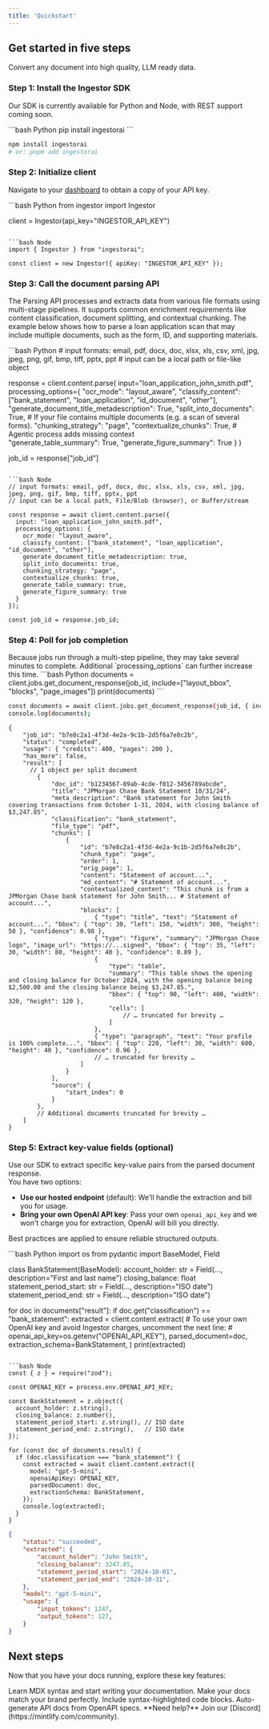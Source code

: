 ```yaml
---
title: 'Quickstart'
---
```


## Get started in five steps

Convert any document into high quality, LLM ready data.


### Step 1: Install the Ingestor SDK 

Our SDK is currently available for Python and Node, with REST support coming soon.

<CodeGroup>
  ```bash Python
  pip install ingestorai
  ```

  ```bash Node
  npm install ingestorai
  # or: pnpm add ingestorai
  ```
</CodeGroup>


### Step 2: Initialize client

Navigate to your [dashboard](https://dashboard.ingestor.io) to obtain a copy of your API key.

<CodeGroup>
  ```bash Python
  from ingestor import Ingestor

  client = Ingestor(api_key="INGESTOR_API_KEY")
  ```

  ```bash Node
  import { Ingestor } from "ingestorai";

  const client = new Ingestor({ apiKey: "INGESTOR_API_KEY" });
  ```
</CodeGroup>


### Step 3: Call the document parsing API

The Parsing API processes and extracts data from various file formats using multi-stage pipelines. 
It supports common enrichment requirements like content classification, document splitting, and contextual chunking. 
The example below shows how to parse a loan application scan that may include multiple documents, such as the form, ID, and supporting materials.

<CodeGroup>
  ```bash Python
  # input formats: email, pdf, docx, doc, xlsx, xls, csv, xml, jpg, jpeg, png, gif, bmp, tiff, pptx, ppt
  # input can be a local path or file-like object

  response = client.content.parse(
      input="loan_application_john_smith.pdf",  
      processing_options={
          "ocr_mode": "layout_aware",
          "classify_content": ["bank_statement", "loan_application", "id_document", "other"], 
          "generate_document_title_metadescription": True,
          "split_into_documents": True, # If your file contains multiple documents (e.g. a scan of several forms).
          "chunking_strategy": "page",
          "contextualize_chunks": True, # Agentic process adds missing context            
          "generate_table_summary": True, 
          "generate_figure_summary": True
      }
  )

  job_id = response["job_id"]
  ```

  ```bash Node
  // input formats: email, pdf, docx, doc, xlsx, xls, csv, xml, jpg, jpeg, png, gif, bmp, tiff, pptx, ppt
  // input can be a local path, File/Blob (browser), or Buffer/stream

  const response = await client.content.parse({
    input: "loan_application_john_smith.pdf",
    processing_options: {
      ocr_mode: "layout_aware",
      classify_content: ["bank_statement", "loan_application", "id_document", "other"],
      generate_document_title_metadescription: true,
      split_into_documents: true,
      chunking_strategy: "page",
      contextualize_chunks: true,
      generate_table_summary: true,
      generate_figure_summary: true
    }
  });

  const job_id = response.job_id;
  ```
</CodeGroup>

### Step 4: Poll for job completion

<Info>
Because jobs run through a multi-step pipeline, they may take several minutes to complete. Additional `processing_options` can further increase this time.
</Info>

<CodeGroup>
  ```bash Python
  documents = client.jobs.get_document_response(job_id, include=["layout_bbox", "blocks", "page_images"])
  print(documents)
  ```

  ```bash Node
  const documents = await client.jobs.get_document_response(job_id, { include: ["layout_bbox", "blocks"] });
  console.log(documents);
  ```
</CodeGroup>

```jsonc response
{
    "job_id": "b7e8c2a1-4f3d-4e2a-9c1b-2d5f6a7e8c2b",
    "status": "completed",
    "usage": { "credits": 400, "pages": 200 },
    "has_more": false,
    "result": [
      // 1 object per split document
        {
            "doc_id": "b1234567-89ab-4cde-f012-3456789abcde",
            "title": "JPMorgan Chase Bank Statement 10/31/24",
            "meta_description": "Bank statement for John Smith covering transactions from October 1-31, 2024, with closing balance of $3,247.85",
            "classification": "bank_statement",
            "file_type": "pdf",
            "chunks": [
                {
                    "id": "b7e8c2a1-4f3d-4e2a-9c1b-2d5f6a7e8c2b",
                    "chunk_type": "page",
                    "order": 1,
                    "orig_page": 1,
                    "content": "Statement of account...",
                    "md_content": "# Statement of account...",
                    "contextualized_content": "This chunk is from a JPMorgan Chase bank statement for John Smith... # Statement of account...",
                    "blocks": [
                        { "type": "title", "text": "Statement of account...", "bbox": { "top": 30, "left": 150, "width": 300, "height": 50 }, "confidence": 0.98 },
                        { "type": "figure", "summary": "JPMorgan Chase logo", "image_url": "https://...signed", "bbox": { "top": 35, "left": 30, "width": 80, "height": 40 }, "confidence": 0.89 },
                        { 
                            "type": "table", 
                            "summary": "This table shows the opening and closing balance for October 2024, with the opening balance being $2,500.00 and the closing balance being $3,247.85.", 
                            "bbox": { "top": 90, "left": 400, "width": 320, "height": 120 }, 
                            "cells": [
                                // … truncated for brevity …
                            ] 
                        },
                        { "type": "paragraph", "text": "Your profile is 100% complete...", "bbox": { "top": 220, "left": 30, "width": 600, "height": 40 }, "confidence": 0.96 },
                        // … truncated for brevity …
                    ]
                }
            ],
            "source": {
                "start_index": 0
            }
        },
        // Additional documents truncated for brevity …
    ]
}
```

### Step 5: Extract key-value fields (optional)

Use our SDK to extract specific key-value pairs from the parsed document response.  
You have two options:
- **Use our hosted endpoint** (default): We'll handle the extraction and bill you for usage.
- **Bring your own OpenAI API key**: Pass your own `openai_api_key` and we won't charge you for extraction, OpenAI will bill you directly.

Best practices are applied to ensure reliable structured outputs.

<CodeGroup>
  ```bash Python
  import os
  from pydantic import BaseModel, Field

  class BankStatement(BaseModel):
      account_holder: str = Field(..., description="First and last name")
      closing_balance: float
      statement_period_start: str = Field(..., description="ISO date")
      statement_period_end: str = Field(..., description="ISO date")

  for doc in documents["result"]:
      if doc.get("classification") == "bank_statement":
          extracted = client.content.extract(
              # To use your own OpenAI key and avoid Ingestor charges, uncomment the next line:
              # openai_api_key=os.getenv("OPENAI_API_KEY"),
              parsed_document=doc,
              extraction_schema=BankStatement,
          )
          print(extracted)
  ```

  ```bash Node
  const { z } = require("zod");
  
  const OPENAI_KEY = process.env.OPENAI_API_KEY;

  const BankStatement = z.object({
    account_holder: z.string(),
    closing_balance: z.number(),
    statement_period_start: z.string(), // ISO date
    statement_period_end: z.string(),   // ISO date
  });

  for (const doc of documents.result) {
    if (doc.classification === "bank_statement") {
      const extracted = await client.content.extract({
        model: "gpt-5-mini",
        openaiApiKey: OPENAI_KEY,
        parsedDocument: doc,
        extractionSchema: BankStatement,
      });
      console.log(extracted);
    }
  }
  ```
</CodeGroup>

```json response
{
    "status": "succeeded",
    "extracted": {
        "account_holder": "John Smith",
        "closing_balance": 3247.85,
        "statement_period_start": "2024-10-01",
        "statement_period_end": "2024-10-31",
    },
    "model": "gpt-5-mini",
    "usage": {
        "input_tokens": 1247,
        "output_tokens": 127,
    }
}
```


## Next steps

Now that you have your docs running, explore these key features:

<CardGroup cols={2}>

<Card title="Write Content" icon="pen-to-square" href="/essentials/markdown">
  Learn MDX syntax and start writing your documentation.
</Card>

<Card title="Customize style" icon="palette" href="/essentials/settings">
  Make your docs match your brand perfectly.
</Card>

<Card title="Add code examples" icon="square-code" href="/essentials/code">
  Include syntax-highlighted code blocks.
</Card>

<Card title="API documentation" icon="code" href="/api-reference/introduction">
  Auto-generate API docs from OpenAPI specs.
</Card>

</CardGroup>

<Note>
  **Need help?** Join our [Discord](https://mintlify.com/community).
</Note>
